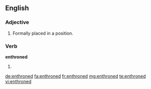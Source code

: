 ==English==

===Adjective===
{{en-adj|-}}

# Formally placed in a position.

===Verb===
'''enthroned'''

# {{en-past of|enthrone}}

[[de:enthroned]]
[[fa:enthroned]]
[[fr:enthroned]]
[[mg:enthroned]]
[[te:enthroned]]
[[vi:enthroned]]